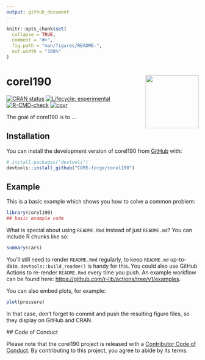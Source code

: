 ```yaml
---
output: github_document
---
```


<!-- README.md is generated from README.Rmd. Please edit that file -->

```r
knitr::opts_chunk$set(
  collapse = TRUE,
  comment = "#>",
  fig.path = "man/figures/README-",
  out.width = "100%"
)
```

# corel190 <img src="man/figures/logo.png" align="right" height="139" />

<!-- badges: start -->
[![CRAN status](https://www.r-pkg.org/badges/version/corel190)](https://CRAN.R-project.org/package=corel190)
[![Lifecycle: experimental](https://img.shields.io/badge/lifecycle-experimental-orange.svg)](https://lifecycle.r-lib.org/articles/stages.html#experimental)
[![R-CMD-check](https://github.com/CORE-forge/corel190/actions/workflows/R-CMD-check.yaml/badge.svg)](https://github.com/CORE-forge/corel190/actions/workflows/R-CMD-check.yaml)
[![covr](https://github.com/CORE-forge/corel190/actions/workflows/covr.yaml/badge.svg)](https://github.com/CORE-forge/corel190/actions/workflows/covr.yaml)
<!-- badges: end -->

The goal of corel190 is to ...

## Installation

You can install the development version of corel190 from [GitHub](https://github.com/) with:

``` r
# install.packages("devtools")
devtools::install_github("CORE-forge/corel190")
```

## Example

This is a basic example which shows you how to solve a common problem:

```r
library(corel190)
## basic example code
```

What is special about using `README.Rmd` instead of just `README.md`? You can include R chunks like so:

```r
summary(cars)
```

You'll still need to render `README.Rmd` regularly, to keep `README.md` up-to-date. `devtools::build_readme()` is handy for this. You could also use GitHub Actions to re-render `README.Rmd` every time you push. An example workflow can be found here: <https://github.com/r-lib/actions/tree/v1/examples>.

You can also embed plots, for example:

```r
plot(pressure)
```

In that case, don't forget to commit and push the resulting figure files, so they display on GitHub and CRAN.


  ## Code of Conduct
  
  Please note that the corel190 project is released with a [Contributor Code of Conduct](https://contributor-covenant.org/version/2/1/CODE_OF_CONDUCT.html). By contributing to this project, you agree to abide by its terms.
